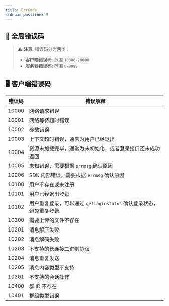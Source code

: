 ```yaml
---
title: ErrCode
sidebar_position: 9
---
```





## 🚫 全局错误码

> ⚠️ **注意**: 错误码分为两类：
>
> - **客户端错误码**: 范围 `10000~20000`
> - **服务器错误码**: 范围 `0~9999`

## 🖥 客户端错误码

| 错误码 | 错误解释                                                         |
|-------|-----------------------------------------------------------------|
| 10000 | 网络请求错误                                                     |
| 10001 | 网络等待超时错误                                                 |
| 10002 | 参数错误                                                         |
| 10003 | 上下文超时错误，通常为用户已经退出                               |
| 10004 | 资源未加载完毕，通常为未初始化，或者登录接口还未成功返回         |
| 10005 | 未知错误，需要根据 `errmsg` 确认原因                             |
| 10006 | SDK 内部错误，需要根据 `errmsg` 确认原因                         |
| 10100 | 用户不存在或未注册                                               |
| 10101 | 用户已经退出登录                                                 |
| 10102 | 用户重复登录，可以通过 `getloginstatus` 确认登录状态，避免重复登录 |
| 10200 | 需要上传的文件不存在                                             |
| 10201 | 消息解压失败                                                     |
| 10202 | 消息解码失败                                                     |
| 10203 | 不支持的长连接二进制协议                                         |
| 10204 | 消息重复发送                                                     |
| 10205 | 消息内容类型不支持                                               |
| 10301 | 不支持的会话操作                                                 |
| 10400 | 群 ID 不存在                                                     |
| 10401 | 群组类型错误                                                     |
